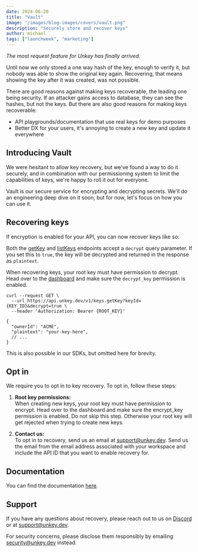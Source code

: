 ```yaml
---
date: 2024-06-28
title: "Vault"
image: "/images/blog-images/covers/vault.png"
description: "Securely store and recover keys"
author: michael
tags: ["launchweek", "marketing"]
---
```


*The most request feature for Unkey has finally arrived.*

Until now we only stored a one way hash of the key, enough to verify it, but nobody was able to show the original key again. Recovering, that means showing the key after it was created, was not possible.


There are good reasons against making keys recoverable, the leading one being security. If an attacker gains access to database, they can see the hashes, but not the keys. But there are also good reasons for making keys recoverable:

- API playgrounds/documentation that use real keys for demo purposes
- Better DX for your users, it's annoying to create a new key and update it everywhere

## Introducing Vault

We were hesitant to allow key recovery, but we've found a way to do it securely, and in combination with our permissioning system to limit the capabilities of keys, we're happy to roll it out for everyone.

Vault is our secure service for encrypting and decrypting secrets. We'll do an engineering deep dive on it soon, but for now, let's focus on how you can use it.

## Recovering keys
If encryption is enabled for your API, you can now recover keys like so:

Both the [getKey](/api-reference/keys/get) and [listKeys](/api-reference/apis/list-keys) endpoints accept a `decrypt` query parameter. If you set this to `true`, the key will be decrypted and returned in the response as `plaintext`.

When recovering keys, your root key must have permission to decrypt. Head over to the [dashboard](https://app.unkey.com/settings/root-keys) and make sure the `decrypt_key` permission is enabled.

```shell
curl --request GET \
  --url https://api.unkey.dev/v1/keys.getKey?keyId={KEY_ID}&decrypt=true \
  --header 'Authorization: Bearer {ROOT_KEY}'

{
  "ownerId": "ACME",
  "plaintext": "your-key-here",
  // ...
}
```

This is also possible in our SDKs, but omitted here for brevity.


## Opt in

We require you to opt in to key recovery. To opt in, follow these steps:

1. **Root key permissions:**<br/>
When creating new keys, your root key must have permission to encrypt. Head over to the dashboard and make sure the encrypt_key permission is enabled.
Do not skip this step. Otherwise your root key will get rejected when trying to create new keys.

2. **Contact us:**<br/>
To opt in to recovery, send us an email at support@unkey.dev. Send us the email from the email address associated with your workspace and include the API ID that you want to enable recovery for.


## Documentation

You can find the documentation [here](https://www.unkey.com/docs/security/recovering-keys).

## Support

If you have any questions about recovery, please reach out to us on [Discord](https://unkey.com/discord) or at [support@unkey.dev](mailto:support@unkey.dev). 

For security concerns, please disclose them responsibly by emailing [security@unkey.dev](mailto:security@unkey.dev) instead.
